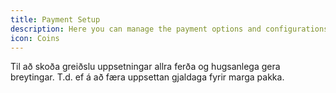 ```yaml
---
title: Payment Setup
description: Here you can manage the payment options and configurations for all active travel packages.
icon: Coins
---
```


Til að skoða greiðslu uppsetningar allra ferða og hugsanlega gera breytingar. T.d. ef á að færa uppsettan gjaldaga fyrir marga pakka.